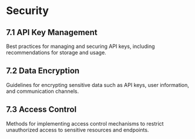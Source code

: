 # Security

## 7.1 API Key Management
Best practices for managing and securing API keys, including recommendations for storage and usage.

## 7.2 Data Encryption
Guidelines for encrypting sensitive data such as API keys, user information, and communication channels.

## 7.3 Access Control
Methods for implementing access control mechanisms to restrict unauthorized access to sensitive resources and endpoints.
